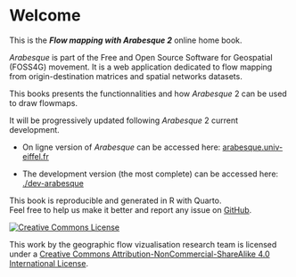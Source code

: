 # Welcome {.unnumbered}

This is the ***Flow mapping with Arabesque 2*** online home book.

*Arabesque* is part of the Free and Open Source Software for Geospatial (FOSS4G) movement. It is a web application dedicated to flow mapping from origin-destination matrices and spatial networks datasets.

This books presents the functionnalities and how *Arabesque* 2 can be used to draw flowmaps.

It will be progressively updated following *Arabesque* 2 current development.

-   On ligne version of *Arabesque* can be accessed here: [arabesque.univ-eiffel.fr](https://arabesque.univ-eiffel.fr/)

<!-- -->

-   The development version (the most complete) can be accessed here: [./dev-arabesque](https://tonhauck.github.io/dev-arabesque/)

This book is reproducible and generated in R with Quarto. \
Feel free to help us make it better and report any issue on [GitHub](https://github.com/gflowiz/arabesque).

[![Creative Commons License](https://i.creativecommons.org/l/by-nc-sa/4.0/88x31.png){alt="Creative Commons License"}](http://creativecommons.org/licenses/by-nc-sa/4.0/)\

This work by the geographic flow vizualisation research team is licensed under a [Creative Commons Attribution-NonCommercial-ShareAlike 4.0 International License](http://creativecommons.org/licenses/by-nc-sa/4.0/).
